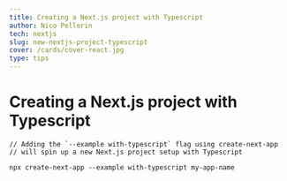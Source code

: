 ```yaml
---
title: Creating a Next.js project with Typescript
author: Nico Pellerin
tech: nextjs
slug: new-nextjs-project-typescript
cover: /cards/cover-react.jpg
type: tips
---
```


<SEO title="Creating a Next.js project with Typescript" />

# Creating a Next.js project with Typescript

<Spacer margin="6rem 0 4rem 0" />

```
// Adding the `--example with-typescript` flag using create-next-app
// will spin up a new Next.js project setup with Typescript

npx create-next-app --example with-typescript my-app-name
```
